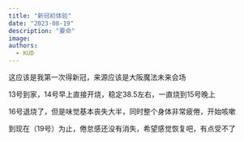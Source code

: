 ```yaml
---
title: "新冠初体验"
date: "2023-08-19"
description: "要命"
image: 
authors:
  - KUD
---
```


这应该是我第一次得新冠，来源应该是大阪魔法未来会场

13号到家，14号早上直接开烧，稳定38.5左右，一直烧到15号晚上

16号退烧了，但是味觉基本丧失大半，同时整个身体非常疲倦，开始咳嗽

到现在（19号）为止，倦怠感还没有消失，希望感觉恢复吧，有点受不了